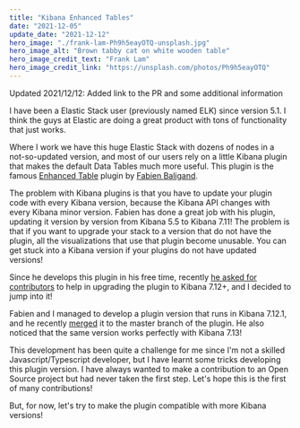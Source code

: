 ```yaml
---
title: "Kibana Enhanced Tables"
date: "2021-12-05"
update_date: "2021-12-12"
hero_image: "./frank-lam-Ph9h5eayOTQ-unsplash.jpg"
hero_image_alt: "Brown tabby cat on white wooden table"
hero_image_credit_text: "Frank Lam"
hero_image_credit_link: "https://unsplash.com/photos/Ph9h5eayOTQ"
---
```


Updated 2021/12/12: Added link to the PR and some additional information

I have been a Elastic Stack user (previously named ELK) since version 5.1. 
I think the guys at Elastic are doing a great product with tons of functionality that just works.

Where I work we have this huge Elastic Stack with dozens of nodes in a not-so-updated version, and 
most of our users rely on a little Kibana plugin that makes the default Data Tables much more useful.
This plugin is the famous [Enhanced Table](https://github.com/fbaligand/kibana-enhanced-table) plugin by 
[Fabien Baligand](https://github.com/fbaligand).

The problem with Kibana plugins is that you have to update your plugin code with every Kibana version, 
because the Kibana API changes with every Kibana minor version. Fabien has done a great job with his plugin,
updating it version by version from Kibana 5.5 to Kibana 7.11! The problem is that if you want to upgrade your
stack to a version that do not have the plugin, all the visualizations that use that plugin become unusable.
You can get stuck into a Kibana version if your plugins do not have updated versions!

Since he develops this plugin in his free time, recently 
[he asked for contributors](https://github.com/fbaligand/kibana-enhanced-table/issues/197#issuecomment-893396944) 
to help in upgrading the plugin to Kibana 7.12+, and I decided to jump into it!

Fabien and I managed to develop a plugin version that runs in Kibana 7.12.1, and he recently [merged](https://github.com/fbaligand/kibana-enhanced-table/pull/230) 
it to the master branch of the plugin. He also noticed that the same version works perfectly with Kibana 7.13!

This development has been quite a challenge for me since I'm not a skilled Javascript/Typescript developer, but I 
have learnt some tricks developing this plugin version. I have always wanted to make a contribution to an Open Source 
project but had never taken the first step. Let's hope this is the first of many contributions!

But, for now, let's try to make the plugin compatible with more Kibana versions!
